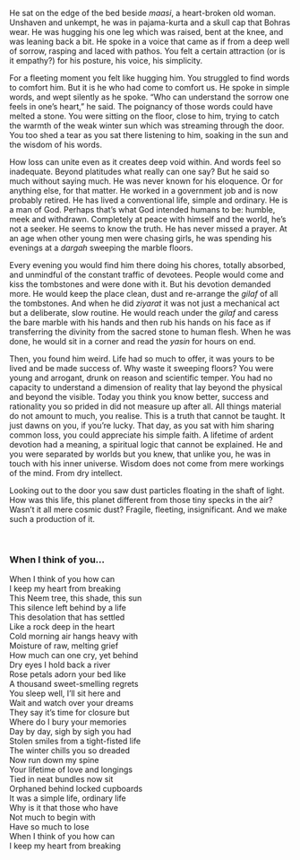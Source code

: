 
<div className={styles["Welcome"]}>

<p>He sat on the edge of the bed beside <em>maasi</em>, a heart-broken old woman. Unshaven and unkempt, he was in pajama-kurta and a skull cap that Bohras wear. He was hugging his one leg which was raised, bent at the knee, and was leaning back a bit. He spoke in a voice that came as if from a deep well of sorrow, rasping and laced with pathos. You felt a certain attraction (or is it empathy?) for his posture, his voice, his simplicity. <span id="more-1088"></span></p>
<p>For a fleeting moment you felt like hugging him. You struggled to find words to comfort him. But it is he who had come to comfort us. He spoke in simple words, and wept silently as he spoke. “Who can understand the sorrow one feels in one’s heart,” he said. The poignancy of those words could have melted a stone. You were sitting on the floor, close to him, trying to catch the warmth of the weak winter sun which was streaming through the door. You too shed a tear as you sat there listening to him, soaking in the sun and the wisdom of his words.</p>
<p>How loss can unite even as it creates deep void within. And words feel so inadequate. Beyond platitudes what really can one say? But he said so much without saying much. He was never known for his eloquence. Or for anything else, for that matter. He worked in a government job and is now probably retired. He has lived a conventional life, simple and ordinary. He is a man of God. Perhaps that’s what God intended humans to be: humble, meek and withdrawn. Completely at peace with himself and the world, he&#8217;s not a seeker. He seems to know the truth. He has never missed a prayer. At an age when other young men were chasing girls, he was spending his evenings at a <em>dargah</em> sweeping the marble floors.</p>
<p>Every evening you would find him there doing his chores, totally absorbed, and unmindful of the constant traffic of devotees. People would come and kiss the tombstones and were done with it. But his devotion demanded more. He would keep the place clean, dust and re-arrange the <em>gilaf</em> of all the tombstones. And when he did <em>ziyarat</em> it was not just a mechanical act but a deliberate, slow routine. He would reach under the <em>gilaf</em> and caress the bare marble with his hands and then rub his hands on his face as if transferring the divinity from the sacred stone to human flesh. When he was done, he would sit in a corner and read the <em>yasin</em> for hours on end.</p>
<p>Then, you found him weird. Life had so much to offer, it was yours to be lived and be made success of. Why waste it sweeping floors? You were young and arrogant, drunk on reason and scientific temper. You had no capacity to understand a dimension of reality that lay beyond the physical and beyond the visible. Today you think you know better, success and rationality you so prided in did not measure up after all. All things material do not amount to much, you realise. This is a truth that cannot be taught. It just dawns on you, if you’re lucky. That day, as you sat with him sharing common loss, you could appreciate his simple faith. A lifetime of ardent devotion had a meaning, a spiritual logic that cannot be explained. He and you were separated by worlds but you knew, that unlike you, he was in touch with his inner universe. Wisdom does not come from mere workings of the mind. From dry intellect.</p>
<p>Looking out to the door you saw dust particles floating in the shaft of light. How was this life, this planet different from those tiny specks in the air? Wasn&#8217;t it all mere cosmic dust? Fragile, fleeting, insignificant. And we make such a production of it.</p>
<div class="separator">&nbsp;</div>
<h3>When I think of you&#8230;</h3>
<p>When I think of you how can<br />
I keep my heart from breaking<br />
This Neem tree, this shade, this sun<br />
This silence left behind by a life<br />
This desolation that has settled<br />
Like a rock deep in the heart<br />
Cold morning air hangs heavy with<br />
Moisture of raw, melting grief<br />
How much can one cry, yet behind<br />
Dry eyes I hold back a river<br />
Rose petals adorn your bed like<br />
A thousand sweet-smelling regrets<br />
You sleep well, I’ll sit here and<br />
Wait and watch over your dreams<br />
They say it’s time for closure but<br />
Where do I bury your memories<br />
Day by day, sigh by sigh you had<br />
Stolen smiles from a tight-fisted life<br />
The winter chills you so dreaded<br />
Now run down my spine<br />
Your lifetime of love and longings<br />
Tied in neat bundles now sit<br />
Orphaned behind locked cupboards<br />
It was a simple life, ordinary life<br />
Why is it that those who have<br />
Not much to begin with<br />
Have so much to lose<br />
When I think of you how can<br />
I keep my heart from breaking</p>
</div>